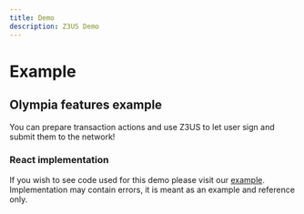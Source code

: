 ```yaml
---
title: Demo
description: Z3US Demo
---
```



# Example

## Olympia features example

You can prepare transaction actions and use Z3US to let user sign and submit them to the network!

<ExampleOlympia />

### React implementation

If you wish to see code used for this demo please visit our [example](https://github.com/z3us-dapps/z3us/blob/master/apps/website/components/pages/example-olympia/index.tsx).
Implementation may contain errors, it is meant as an example and reference only.
